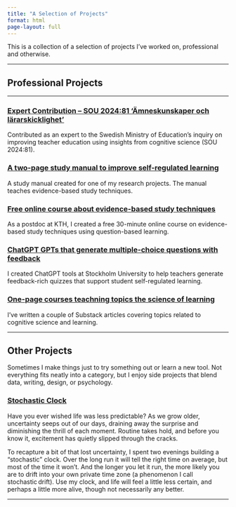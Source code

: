 ```yaml
---
title: "A Selection of Projects"
format: html
page-layout: full
---
```


This is a collection of a selection of projects I’ve worked on, professional and otherwise.

------------------------------------------------------------------------

## Professional Projects

------------------------------------------------------------------------

### [Expert Contribution – SOU 2024:81 ‘Ämneskunskaper och lärarskicklighet’](projects/expert_to_inquiry.qmd)

Contributed as an expert to the Swedish Ministry of Education's inquiry on improving teacher education using insights from cognitive science (SOU 2024:81).

### [A two-page study manual to improve self-regulated learning](projects/study_manual.qmd)

A study manual created for one of my research projects. The manual teaches evidence-based study techniques.

### [Free online course about evidence-based study techniques](projects/study_techniques_KTH.qmd)

As a postdoc at KTH, I created a free 30-minute online course on evidence-based study techniques using question-based learning.

### [ChatGPT GPTs that generate multiple-choice questions with feedback](projects/MCQ_generators.qmd)

I created ChatGPT tools at Stockholm University to help teachers generate feedback-rich quizzes that support student self-regulated learning.

### [One-page courses teachning topics the science of learning](projects/one_page_courses.qmd)
I've written a couple of Substack articles covering topics related to cognitive science and learning.

------------------------------------------------------------------------

## Other Projects

Sometimes I make things just to try something out or learn a new tool. Not everything fits neatly into a category, but I enjoy side projects that blend data, writing, design, or psychology.

### [Stochastic Clock](projects/stochastic_clock.qmd)

Have you ever wished life was less predictable? As we grow older, uncertainty seeps out of our days, draining away the surprise and diminishing the thrill of each moment. Routine takes hold, and before you know it, excitement has quietly slipped through the cracks.

To recapture a bit of that lost uncertainty, I spent two evenings building a “stochastic” clock. Over the long run it will tell the right time on average, but most of the time it won’t. And the longer you let it run, the more likely you are to drift into your own private time zone (a phenomenon I call stochastic drift). Use my clock, and life will feel a little less certain, and perhaps a little more alive, though not necessarily any better.

------------------------------------------------------------------------
